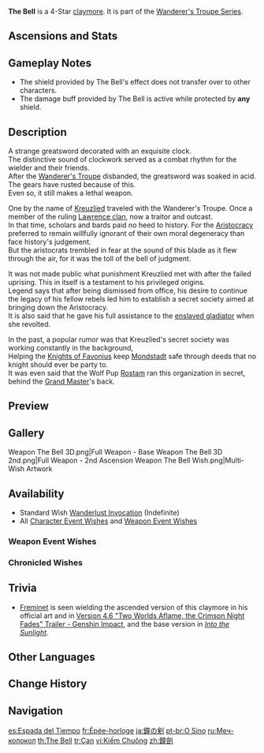 {{Weapon Infobox
|id             = 12402
|image          = <gallery>
Weapon The Bell.png|Base
Weapon The Bell 2nd.png|2nd Ascension
</gallery>
|type           = Claymore
|releaseDate    = 2020-09-28
|quality        = 4
|base_atk       = 42
|2nd_stat_type  = HP
|2nd_stat       = 9%
|obtain         = Wishes
|series         = Wanderer's Troupe
|passive        = Rebellious Guardian
|effect         = Taking DMG generates a shield which absorbs DMG up to (var1)% of max HP. This shield lasts for 10s or until broken, and can only be triggered once every 45s. While protected by a shield, the character gains (var2)% increased DMG.
|eff_rank1_var1 = 20
|eff_rank2_var1 = 23
|eff_rank3_var1 = 26
|eff_rank4_var1 = 29
|eff_rank5_var1 = 32
|eff_rank1_var2 = 12
|eff_rank2_var2 = 15
|eff_rank3_var2 = 18
|eff_rank4_var2 = 21
|eff_rank5_var2 = 24
|eff_att1       = DMG Bonus
|eff_att2       = Shield Generating
}}
{{Description|A heavy greatsword. A clock is embedded within it, though its internal mechanisms have long been damaged.}}
'''The Bell''' is a 4-Star [[claymore]]. It is part of the [[Wanderer's Troupe Series]].

==Ascensions and Stats==
{{Weapon Ascensions and Stats
|ascendMat1 = Tile of Decarabian's Tower
|bossMat1   = Heavy Horn
|commonMat1 = Whopperflower Nectar
|ascendMat2 = Debris of Decarabian's City
|bossMat2   = Black Bronze Horn
|commonMat2 = Shimmering Nectar
|ascendMat3 = Fragment of Decarabian's Epic
|bossMat3   = Black Crystal Horn
|commonMat3 = Energy Nectar
|ascendMat4 = Scattered Piece of Decarabian's Dream
}}

==Gameplay Notes==
<!-- if it is wrong: add that it don't affect the other shield. if it is true, put back this line.
* The damage increase from being shielded works with any shield, not just the one generated by The Bell's effect.-->
*The shield provided by The Bell's effect does not transfer over to other characters.
*The damage buff provided by The Bell is active while protected by '''any''' shield.

==Description==
A strange greatsword decorated with an exquisite clock.<br>
The distinctive sound of clockwork served as a combat rhythm for the wielder and their friends.<br>
After the [[Wanderer's Troupe (Faction)|Wanderer's Troupe]] disbanded, the greatsword was soaked in acid. The gears have rusted because of this.<br>
Even so, it still makes a lethal weapon.

One by the name of [[Kreuzlied]] traveled with the Wanderer's Troupe. Once a member of the ruling [[Lawrence Clan|Lawrence clan]], now a traitor and outcast.<br>
In that time, scholars and bards paid no heed to history. For the [[Mondstadt Aristocracy|Aristocracy]] preferred to remain willfully ignorant of their own moral degeneracy than face history's judgement.<br>
But the aristocrats trembled in fear at the sound of this blade as it flew through the air, for it was the toll of the bell of judgment.

It was not made public what punishment Kreuzlied met with after the failed uprising. This in itself is a testament to his privileged origins.<br>
Legend says that after being dismissed from office, his desire to continue the legacy of his fellow rebels led him to establish a secret society aimed at bringing down the Aristocracy.<br>
It is also said that he gave his full assistance to the [[Vennessa|enslaved gladiator]] when she revolted.

In the past, a popular rumor was that Kreuzlied's secret society was working constantly in the background,<br>
Helping the [[Knights of Favonius]] keep [[Mondstadt]] safe through deeds that no knight should ever be party to.<br>
It was even said that the Wolf Pup [[Rostam]] ran this organization in secret, behind the [[Arundolyn|Grand Master]]'s back.

==Preview==
{{Preview
|file    = Weapon The Bell Passive
|caption = Passive: Rebellious Guardian - Shield Generation
}}

==Gallery==
<gallery>
Weapon The Bell 3D.png|Full Weapon - Base
Weapon The Bell 3D 2nd.png|Full Weapon - 2nd Ascension
Weapon The Bell Wish.png|Multi-Wish Artwork
</gallery>

==Availability==
*Standard Wish [[Wanderlust Invocation]] (Indefinite)
*All [[Character Event Wishes]] and [[Weapon Event Wishes]]

===Weapon Event Wishes===
{{Featured}}

===Chronicled Wishes===
{{Featured|chronicled=1}}

==Trivia==
*[[Freminet]] is seen wielding the ascended version of this claymore in his official art and in [https://youtu.be/5WLAUxb8AUk Version 4.6 "Two Worlds Aflame, the Crimson Night Fades" Trailer - Genshin Impact], and the base version in ''[[Into the Sunlight]]''.

==Other Languages==
{{Other Languages
|1_en      = The Bell
|1_zhs     = 钟剑
|1_zhs_rm  = Zhōng Jiàn
|1_zht     = 鐘劍
|1_zht_rm  = Zhōng Jiàn
|1_zh_tl   = Clock Sword
|1_ja      = 鐘の剣
|1_ja_rm   = Kane no Ken
|1_ja_tl   = Bell Sword
|1_ko      = 시간의 검
|1_ko_rm   = Sigan-ui Geom
|1_ko_tl   = Sword of Time
|1_es      = Espada del Tiempo
|1_es_tl   = Sword of Time
|1_fr      = Épée-horloge
|1_fr_tl   = Clock-sword
|1_ru      = Меч-колокол
|1_ru_tl   = The Bell Sword
|1_th      = The Bell
|1_vi      = Kiếm Chuông
|1_vi_tl   = Bell Sword
|1_de      = Glocke
|1_de_tl   = Bell
|1_id      = The Bell
|1_pt      = O Sino
|1_pt_tl   = The Bell
|1_tr      = Çan
|1_tr_tl   = Bell
|1_it      = Spadone del tempo
|1_it_tl   = Time Greatsword

|2_en      = Rebellious Guardian
|2_zhs     = 叛逆的守护者
|2_zhs_rm  = Pàn'nì de Shǒuhù-zhě
|2_zht     = 叛逆的守護者
|2_zht_rm  = Pàn'nì de Shǒuhù-zhě
|2_zh_tl   = 
|2_ja      = 反逆の守護者
|2_ja_rm   = Hangyaku no Shugosha
|2_ja_tl   = Guardian of Rebellion
|2_ko      = 반역의 수호자
|2_ko_rm   = Banyeok-ui Suhoja
|2_ko_tl   = Guardian of Rebellion
|2_es      = Protector de la rebelión
|2_es_tl   = Protector of the Rebellion
|2_fr      = Protecteur rebelle
|2_fr_tl   = Rebellious Protector
|2_ru      = Бунтарский защитник
|2_ru_tl   = Rebellious Guardian
|2_th      = Rebellious Guardian
|2_vi      = Kẻ Bảo Vệ Phản Nghịch
|2_vi_tl   = 
|2_de      = Beschützer der Rebellen
|2_de_tl   = Protector of the Rebels
|2_id      = Guardian of the Rebellion
|2_pt      = Guarda da Rebelião
|2_pt_tl   = 
|2_tr      = Asi Muhafız
|2_tr_tl   = Rebel Guardian
|2_it      = Guardiano ribelle
|2_it_tl   = 
}}

==Change History==
{{Change History|1.0}}

==Navigation==
{{Weapons by Series Navbox|series=Wanderer's Troupe}}
{{Weapon Navbox|Claymores}}

[[es:Espada del Tiempo]]
[[fr:Épée-horloge]]
[[ja:鐘の剣]]
[[pt-br:O Sino]]
[[ru:Меч-колокол]]
[[th:The Bell]]
[[tr:Çan]]
[[vi:Kiếm Chuông]]
[[zh:鐘劍]]